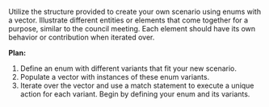Utilize the structure provided to create your own scenario using enums with a vector. Illustrate different entities or elements that come together for a purpose, similar to the council meeting. Each element should have its own behavior or contribution when iterated over.



**Plan:**
1. Define an enum with different variants that fit your new scenario.
2. Populate a vector with instances of these enum variants.
3. Iterate over the vector and use a match statement to execute a unique action for each variant. Begin by defining your enum and its variants.